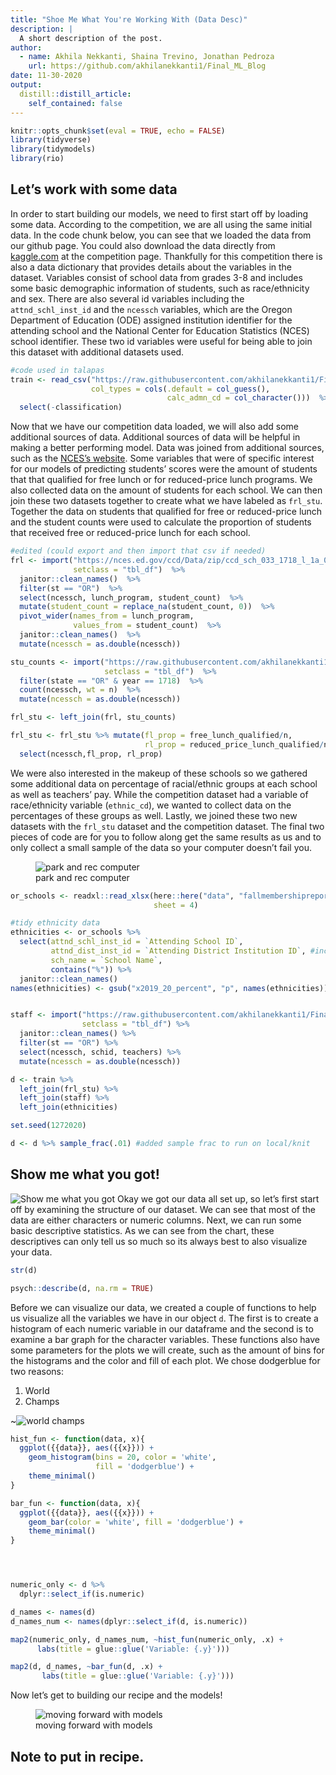 ```yaml
---
title: "Shoe Me What You're Working With (Data Desc)"
description: |
  A short description of the post.
author:
  - name: Akhila Nekkanti, Shaina Trevino, Jonathan Pedroza
    url: https://github.com/akhilanekkanti1/Final_ML_Blog
date: 11-30-2020
output:
  distill::distill_article:
    self_contained: false
---
```


```r
knitr::opts_chunk$set(eval = TRUE, echo = FALSE)
library(tidyverse)
library(tidymodels)
library(rio)
```

## Let's work with some data

In order to start building our models, we need to first start off by loading some data. According to the competition, we are all using the same initial data. In the code chunk below, you can see that we loaded the data from our github page. You could also download the data directly from [kaggle.com](https://www.kaggle.com/c/edld-654-fall-2020/data) at the competition page. Thankfully for this competition there is also a data dictionary that provides details about the variables in the dataset. Variables consist of school data from grades 3-8 and includes some basic demographic information of students, such as race/ethnicity and sex. There are also several id variables including the `attnd_schl_inst_id` and the `ncessch` variables, which are the Oregon Department of Education (ODE) assigned institution identifier for the attending school and the National Center for Education Statistics (NCES) school identifier. These two id variables were useful for being able to join this dataset with additional datasets used. 

```r
#code used in talapas
train <- read_csv("https://raw.githubusercontent.com/akhilanekkanti1/Final_ML_Blog/main/data/train.csv",
                  col_types = cols(.default = col_guess(), 
                                   calc_admn_cd = col_character()))  %>% 
  select(-classification) 

```

Now that we have our competition data loaded, we will also add some additional sources of data. Additional sources of data will be helpful in making a better performing model. Data was joined from additional sources, such as the [NCES's website](https://nces.ed.gov/ccd/ccddata.asp). Some variables that were of specific interest for our models of predicting students' scores were the amount of students that that qualified for free lunch or for reduced-price lunch programs. We also collected data on the amount of students for each school. We can then join these two datasets together to create what we have labeled as `frl_stu`. Together the data on students that qualified for free or reduced-price lunch and the student counts were used to calculate the proportion of students that received free or reduced-price lunch for each school.

```r
#edited (could export and then import that csv if needed)
frl <- import("https://nces.ed.gov/ccd/Data/zip/ccd_sch_033_1718_l_1a_083118.zip",
              setclass = "tbl_df")  %>% 
  janitor::clean_names()  %>% 
  filter(st == "OR")  %>%
  select(ncessch, lunch_program, student_count)  %>% 
  mutate(student_count = replace_na(student_count, 0))  %>% 
  pivot_wider(names_from = lunch_program,
              values_from = student_count)  %>% 
  janitor::clean_names()  %>% 
  mutate(ncessch = as.double(ncessch))

stu_counts <- import("https://raw.githubusercontent.com/akhilanekkanti1/Final_ML_Blog/main/data/achievement-gaps-geocoded.csv",
                     setclass = "tbl_df")  %>% 
  filter(state == "OR" & year == 1718)  %>% 
  count(ncessch, wt = n)  %>% 
  mutate(ncessch = as.double(ncessch))

frl_stu <- left_join(frl, stu_counts)

frl_stu <- frl_stu %>% mutate(fl_prop = free_lunch_qualified/n,
                              rl_prop = reduced_price_lunch_qualified/n) %>%
  select(ncessch,fl_prop, rl_prop)

```

We were also interested in the makeup of these schools so we gathered some additional data on percentage of racial/ethnic groups at each school as well as teachers' pay. While the competition dataset had a variable of race/ethnicity variable (`ethnic_cd`), we wanted to collect data on the percentages of these groups as well. Lastly, we joined these two new datasets with the `frl_stu` dataset and the competition dataset. The final two pieces of code are for you to follow along get the same results as us and to only collect a small sample of the data so your computer doesn't fail you.

![park and rec computer](https://media.giphy.com/media/ktcUyw6mBlMVa/giphy.gif)

```r
or_schools <- readxl::read_xlsx(here::here("data", "fallmembershipreport_20192020.xlsx"),
                                sheet = 4) 

#tidy ethnicity data
ethnicities <- or_schools %>% 
  select(attnd_schl_inst_id = `Attending School ID`,
         attnd_dist_inst_id = `Attending District Institution ID`, #included this to join by district along with school id
         sch_name = `School Name`,
         contains("%")) %>% 
  janitor::clean_names()
names(ethnicities) <- gsub("x2019_20_percent", "p", names(ethnicities))


staff <- import("https://raw.githubusercontent.com/akhilanekkanti1/Final_ML_Blog/main/data/staff.csv",
                setclass = "tbl_df") %>% 
  janitor::clean_names() %>%
  filter(st == "OR") %>%
  select(ncessch, schid, teachers) %>%
  mutate(ncessch = as.double(ncessch))

d <- train %>% 
  left_join(frl_stu) %>% 
  left_join(staff) %>% 
  left_join(ethnicities)

set.seed(1272020)

d <- d %>% sample_frac(.01) #added sample frac to run on local/knit
```

## Show me what you got! 

![Show me what you got](https://media.giphy.com/media/26DOs997h6fgsCthu/giphy.gif)
Okay we got our data all set up, so let's first start off by examining the structure of our dataset. We can see that most of the data are either characters or numeric columns. Next, we can run some basic descriptive statistics. As we can see from the chart, these descriptives can only tell us so much so its always best to also visualize your data. 

```r
str(d)

psych::describe(d, na.rm = TRUE)
```

Before we can visualize our data, we created a couple of functions to help us visualize all the variables we have in our object `d`. The first is to create a histogram of each numeric variable in our dataframe and the second is to examine a bar graph for the character variables. These functions also have some parameters for the plots we will create, such as the amount of bins for the histograms and the color and fill of each plot. We chose dodgerblue for two reasons:

1. World
2. Champs

~![world champs](https://media.giphy.com/media/599pRNRXwudF8FwgV2/giphy.gif)

```r




hist_fun <- function(data, x){
  ggplot({{data}}, aes({{x}})) +
    geom_histogram(bins = 20, color = 'white',
                   fill = 'dodgerblue') +
    theme_minimal()
}

bar_fun <- function(data, x){
  ggplot({{data}}, aes({{x}})) +
    geom_bar(color = 'white', fill = 'dodgerblue') +
    theme_minimal()
}




numeric_only <- d %>%
  dplyr::select_if(is.numeric)

d_names <- names(d)
d_names_num <- names(dplyr::select_if(d, is.numeric))

map2(numeric_only, d_names_num, ~hist_fun(numeric_only, .x) +
      labs(title = glue::glue('Variable: {.y}')))

map2(d, d_names, ~bar_fun(d, .x) +
       labs(title = glue::glue('Variable: {.y}')))

```


Now let's get to building our recipe and the models!

![moving forward with models](https://media.giphy.com/media/26gYOXsPBh3qv420E/giphy.gif)

## Note to put in recipe.

